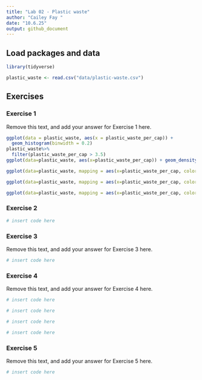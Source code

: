 ```yaml
---
title: "Lab 02 - Plastic waste"
author: "Cailey Fay "
date: "10.6.25"
output: github_document
---
```


## Load packages and data

```r
library(tidyverse) 
```

```r
plastic_waste <- read.csv("data/plastic-waste.csv")
```

## Exercises

### Exercise 1

Remove this text, and add your answer for Exercise 1 here.

```r
ggplot(data = plastic_waste, aes(x = plastic_waste_per_cap)) +
  geom_histogram(binwidth = 0.2)
plastic_waste%>%
  filter(plastic_waste_per_cap > 3.5)
ggplot(data=plastic_waste, aes(x=plastic_waste_per_cap)) + geom_density()

ggplot(data=plastic_waste, mapping = aes(x=plastic_waste_per_cap, color = continent)) + geom_density()

ggplot(data=plastic_waste, mapping = aes(x=plastic_waste_per_cap, color = continent, fill = continent)) + geom_density()

ggplot(data=plastic_waste, mapping = aes(x=plastic_waste_per_cap, color = continent, fill = continent)) + geom_density(alpha=0.7)
```

### Exercise 2

```r
# insert code here
```

### Exercise 3

Remove this text, and add your answer for Exercise 3 here.

```r
# insert code here
```

### Exercise 4

Remove this text, and add your answer for Exercise 4 here.

```r
# insert code here
```

```r
# insert code here
```

```r
# insert code here
```

```r
# insert code here
```

### Exercise 5

Remove this text, and add your answer for Exercise 5 here.

```r
# insert code here
```


